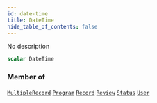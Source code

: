 ```yaml
---
id: date-time
title: DateTime
hide_table_of_contents: false
---
```








No description

```graphql
scalar DateTime
```




### Member of

[`MultipleRecord`](/docs/graphql-api/beta/reference/objects/multiple-record)  <Badge class="secondary" text="object"/><Bullet />[`Program`](/docs/graphql-api/beta/reference/objects/program)  <Badge class="secondary" text="object"/><Bullet />[`Record`](/docs/graphql-api/beta/reference/objects/record)  <Badge class="secondary" text="object"/><Bullet />[`Review`](/docs/graphql-api/beta/reference/objects/review)  <Badge class="secondary" text="object"/><Bullet />[`Status`](/docs/graphql-api/beta/reference/objects/status)  <Badge class="secondary" text="object"/><Bullet />[`User`](/docs/graphql-api/beta/reference/objects/user)  <Badge class="secondary" text="object"/>



